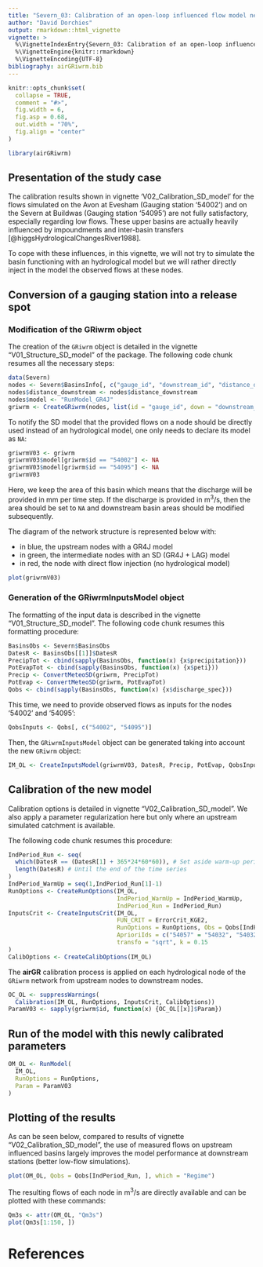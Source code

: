 ---
title: "Severn_03: Calibration of an open-loop influenced flow model network"
author: "David Dorchies"
output: rmarkdown::html_vignette
vignette: >
  %\VignetteIndexEntry{Severn_03: Calibration of an open-loop influenced flow model network}
  %\VignetteEngine{knitr::rmarkdown}
  %\VignetteEncoding{UTF-8}
bibliography: airGRiwrm.bib
---

```{r, include = FALSE}
knitr::opts_chunk$set(
  collapse = TRUE,
  comment = "#>",
  fig.width = 6,
  fig.asp = 0.68,
  out.width = "70%",
  fig.align = "center"
)
```

```{r setup}
library(airGRiwrm)
```

## Presentation of the study case

The calibration results shown in vignette 'V02_Calibration_SD_model' for the flows simulated on the Avon at Evesham (Gauging station '54002') and on the Severn at Buildwas (Gauging station '54095') are not fully satisfactory, especially regarding low flows. These upper basins are actually heavily influenced by impoundments and inter-basin transfers [@higgsHydrologicalChangesRiver1988].

To cope with these influences, in this vignette, we will not try to simulate the basin functioning with an hydrological model but we will rather directly inject in the model the observed flows at these nodes.

## Conversion of a gauging station into a release spot

### Modification of the GRiwrm object

The creation of the `GRiwrm` object is detailed in the vignette "V01_Structure_SD_model" of the package. The following code chunk resumes all the necessary steps:

```{r}
data(Severn)
nodes <- Severn$BasinsInfo[, c("gauge_id", "downstream_id", "distance_downstream", "area")]
nodes$distance_downstream <- nodes$distance_downstream
nodes$model <- "RunModel_GR4J"
griwrm <- CreateGRiwrm(nodes, list(id = "gauge_id", down = "downstream_id", length = "distance_downstream"))
```

To notify the SD model that the provided flows on a node should be directly used instead of an hydrological model, one only needs to declare its model as `NA`:

```{r}
griwrmV03 <- griwrm
griwrmV03$model[griwrm$id == "54002"] <- NA
griwrmV03$model[griwrm$id == "54095"] <- NA
griwrmV03
```

Here, we keep the area of this basin which means that the discharge will be provided in mm per time step. If the discharge is provided in m<sup>3</sup>/s, then the area should be set to `NA` and downstream basin areas should be modified subsequently.

The diagram of the network structure is represented below with:

  * in blue, the upstream nodes with a GR4J model
  * in green, the intermediate nodes with an SD (GR4J + LAG) model
  * in red, the node with direct flow injection (no hydrological model)

```{r diagram}
plot(griwrmV03)
```

### Generation of the GRiwrmInputsModel object

The formatting of the input data is described in the vignette "V01_Structure_SD_model". The following code chunk resumes this formatting procedure:

```{r}
BasinsObs <- Severn$BasinsObs
DatesR <- BasinsObs[[1]]$DatesR
PrecipTot <- cbind(sapply(BasinsObs, function(x) {x$precipitation}))
PotEvapTot <- cbind(sapply(BasinsObs, function(x) {x$peti}))
Precip <- ConvertMeteoSD(griwrm, PrecipTot)
PotEvap <- ConvertMeteoSD(griwrm, PotEvapTot)
Qobs <- cbind(sapply(BasinsObs, function(x) {x$discharge_spec}))
```

This time, we need to provide observed flows as inputs for the nodes '54002' and '54095':

```{r}
QobsInputs <- Qobs[, c("54002", "54095")]
```

Then, the `GRiwrmInputsModel` object can be generated taking into account the new `GRiwrm` object:

```{r}
IM_OL <- CreateInputsModel(griwrmV03, DatesR, Precip, PotEvap, QobsInputs)
```

## Calibration of the new model

Calibration options is detailed in vignette "V02_Calibration_SD_model".
We also apply a parameter regularization here but only where an upstream simulated catchment is available.

The following code chunk resumes this procedure:

```{r}
IndPeriod_Run <- seq(
  which(DatesR == (DatesR[1] + 365*24*60*60)), # Set aside warm-up period
  length(DatesR) # Until the end of the time series
)
IndPeriod_WarmUp = seq(1,IndPeriod_Run[1]-1)
RunOptions <- CreateRunOptions(IM_OL,
                               IndPeriod_WarmUp = IndPeriod_WarmUp,
                               IndPeriod_Run = IndPeriod_Run)
InputsCrit <- CreateInputsCrit(IM_OL,
                               FUN_CRIT = ErrorCrit_KGE2,
                               RunOptions = RunOptions, Obs = Qobs[IndPeriod_Run,],
                               AprioriIds = c("54057" = "54032", "54032" = "54001"),
                               transfo = "sqrt", k = 0.15
)
CalibOptions <- CreateCalibOptions(IM_OL)
```

The **airGR** calibration process is applied on each hydrological node of the `GRiwrm` network from upstream nodes to downstream nodes.

```{r Calibration}
OC_OL <- suppressWarnings(
  Calibration(IM_OL, RunOptions, InputsCrit, CalibOptions))
ParamV03 <- sapply(griwrm$id, function(x) {OC_OL[[x]]$Param})
```

## Run of the model with this newly calibrated parameters

```{r RunModel}
OM_OL <- RunModel(
  IM_OL,
  RunOptions = RunOptions,
  Param = ParamV03
)
```

## Plotting of the results

As can be seen below, compared to results of vignette "V02_Calibration_SD_model", the use of measured flows on upstream influenced basins largely improves the model performance at downstream stations (better low-flow simulations).

```{r, fig.height = 5, fig.width = 8}
plot(OM_OL, Qobs = Qobs[IndPeriod_Run, ], which = "Regime")
```

The resulting flows of each node in m<sup>3</sup>/s are directly available and can be plotted with these commands:

```{r}
Qm3s <- attr(OM_OL, "Qm3s")
plot(Qm3s[1:150, ])
```


# References
